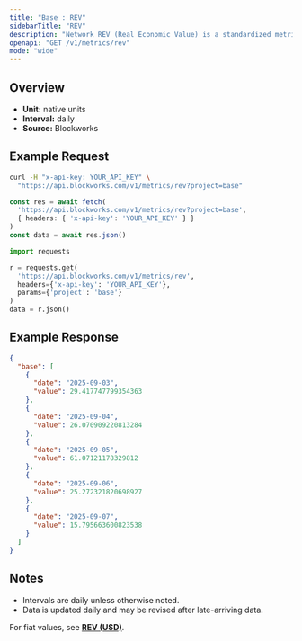 ```yaml
---
title: "Base : REV"
sidebarTitle: "REV"
description: "Network REV (Real Economic Value) is a standardized metric that tracks blockchain value accrual generated by user activity. REV consists of both in-protocol transaction fees and out-of-protocol tips that users pay for transaction execution, so it measures the monetary demand to transact onchain."
openapi: "GET /v1/metrics/rev"
mode: "wide"
---
```


## Overview

- **Unit:** native units
- **Interval:** daily
- **Source:** Blockworks

## Example Request

<CodeGroup>

```bash cURL
curl -H "x-api-key: YOUR_API_KEY" \
  "https://api.blockworks.com/v1/metrics/rev?project=base"
```

```typescript TypeScript
const res = await fetch(
  'https://api.blockworks.com/v1/metrics/rev?project=base',
  { headers: { 'x-api-key': 'YOUR_API_KEY' } }
)
const data = await res.json()
```

```python Python
import requests

r = requests.get(
  'https://api.blockworks.com/v1/metrics/rev',
  headers={'x-api-key': 'YOUR_API_KEY'},
  params={'project': 'base'}
)
data = r.json()
```

</CodeGroup>

## Example Response

```json
{
  "base": [
    {
      "date": "2025-09-03",
      "value": 29.417747799354363
    },
    {
      "date": "2025-09-04",
      "value": 26.070909220813284
    },
    {
      "date": "2025-09-05",
      "value": 61.07121178329812
    },
    {
      "date": "2025-09-06",
      "value": 25.272321820698927
    },
    {
      "date": "2025-09-07",
      "value": 15.795663600823538
    }
  ]
}
```

## Notes
- Intervals are daily unless otherwise noted.
- Data is updated daily and may be revised after late-arriving data.


<Note>For fiat values, see **[REV (USD)](./rev-usd)**.</Note>